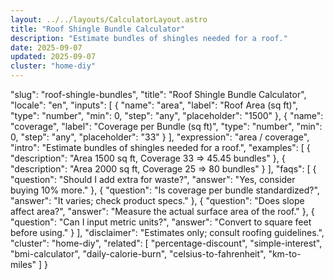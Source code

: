 ```yaml
---
layout: ../../layouts/CalculatorLayout.astro
title: "Roof Shingle Bundle Calculator"
description: "Estimate bundles of shingles needed for a roof."
date: 2025-09-07
updated: 2025-09-07
cluster: "home-diy"
---
```


  "slug": "roof-shingle-bundles",
  "title": "Roof Shingle Bundle Calculator",
  "locale": "en",
  "inputs": [
    {
      "name": "area",
      "label": "Roof Area (sq ft)",
      "type": "number",
      "min": 0,
      "step": "any",
      "placeholder": "1500"
    },
    {
      "name": "coverage",
      "label": "Coverage per Bundle (sq ft)",
      "type": "number",
      "min": 0,
      "step": "any",
      "placeholder": "33"
    }
  ],
  "expression": "area / coverage",
  "intro": "Estimate bundles of shingles needed for a roof.",
  "examples": [
    {
      "description": "Area 1500 sq ft, Coverage 33 ⇒ 45.45 bundles"
    },
    {
      "description": "Area 2000 sq ft, Coverage 25 ⇒ 80 bundles"
    }
  ],
  "faqs": [
    {
      "question": "Should I add extra for waste?",
      "answer": "Yes, consider buying 10% more."
    },
    {
      "question": "Is coverage per bundle standardized?",
      "answer": "It varies; check product specs."
    },
    {
      "question": "Does slope affect area?",
      "answer": "Measure the actual surface area of the roof."
    },
    {
      "question": "Can I input metric units?",
      "answer": "Convert to square feet before using."
    }
  ],
  "disclaimer": "Estimates only; consult roofing guidelines.",
  "cluster": "home-diy",
  "related": [
    "percentage-discount",
    "simple-interest",
    "bmi-calculator",
    "daily-calorie-burn",
    "celsius-to-fahrenheit",
    "km-to-miles"
  ]
}

<Calculator schema={schema} />

